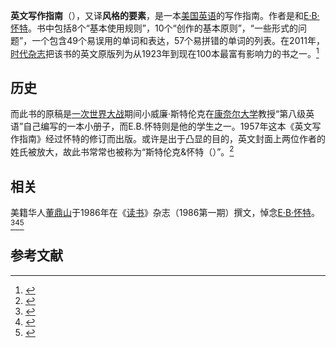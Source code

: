 {{Styles}}{{Infobox Book 
| name = The Elements of Style| image = 
| image_caption = |chinese_name  = 英文写作指南<br>风格的要素<br>寫作風格之要素<br>英文寫作的風格與要素<br>英文写作风格的要素<!-- 中译本書名 -->
| author = （原创）{{link-en|小威廉·斯特伦克|William Strunk, Jr.|}}<br>（修订）[[E·B·怀特|E·B·怀特]]
| title_orig = 
| translator = 
| illustrator = 
| cover_artist = 
| country = 美国
| language = [[英语|英语]]
| series = 
| subject = [[格式指南|格式指南]]
| genre = 
| publisher = （1919） [[麦克米伦出版社|麦克米伦出版社]]<br>（1959）{{link-en|哈考特|Harcourt (publisher)}}<br>已经进入[[公有领域|公有领域]]<br>有多家出版商出版
| release_date = (首版) 1919 <br>(修订) 1959 
| chinese_release_date =
| media_type = 
| pages = 43 (1918年版)<br>52 (1920年版)<ref name=LCC1920>[http://lccn.loc.gov/20017753 "The elements of style"] [copyright 1920]. [[Library_of_Congress|Library of Congress]] Catalog Record ('''LCC'''). Retrieved 2014-05-14.</ref><br> 71 (1959年版)<br>105 (1999年版)
| size_weight = 
| format = 
| isbn = 
| oclc = 45802070
| preceded_by = 
| followed_by = 
| congress      = PE1421 .S7 (Strunk)<ref name=LCC1920/> <br>PE1408 .S772 (Strunk & White)
| dewey         = 808/.042 21
}}
'''英文写作指南'''（{{lang-en|''The Elements of Style''}}），又译'''风格的要素'''，是一本[[美国英语|美国英语]]的写作指南。作者是{{link-en|小威廉·斯特伦克|William Strunk, Jr.|}}和[[E·B·怀特|E·B·怀特]]。书中包括8个“基本使用规则”，10个“创作的基本原则”，“一些形式的问题”，一个包含49个易误用的单词和表达，57个易拼错的单词的列表。在2011年，[[时代_(杂志)|时代杂志]]把该书的英文原版列为从1923年到现在100本最富有影响力的书之一。<ref name=Time>{{cite web |title=''Elements of Style'' |author=Skarda, Erin |work=All-TIME 100 Nonfiction Books
|url=http://entertainment.time.com/2011/08/30/all-time-100-best-nonfiction-books/slide/elements-of-style-by-strunk-and-white |date=August 16, 2011 |publisher=[[Time,_Inc.|Time, Inc.]] |accessdate=2014-05-14 }}</ref>

== 历史 ==
而此书的原稿是[[一次世界大战|一次世界大战]]期间小威廉·斯特伦克在[[康奈尔大学|康奈尔大学]]教授“第八级英语”自己编写的一本小册子，而E.B.怀特则是他的学生之一。1957年这本《英文写作指南》经过怀特的修订而出版。或许是出于凸显的目的，英文封面上两位作者的姓氏被放大，故此书常常也被称为“斯特伦克&怀特（{{lang-en|Strunk & White}}）”。<ref>{{cite book|title = ''The Elements of Style.''|url = https://archive.org/details/elementsofstyle00stru_0|edition= Fiftieth Anniversary Edition|place=New York|publisher=Pearson Longman|year=2009|ISBN=0-205-63264-5}}</ref>

== 相关 ==
美籍华人[[董鼎山|董鼎山]]于1986年在《[[读书_(杂志)|读书]]》杂志（1986第一期）撰文，悼念[[E·B·怀特|E·B·怀特]]。<ref>{{Cite web|title=美华裔作家忆董鼎山：打开瞭望世界文学的窗口|url=http://www.chinanews.com/hr/2015/12-28/7691479.shtml|access-date=2021-10-06|author=阮煜琳|date=2015-12-28|work=[[中新网|中新网]]|publisher=[[中新社|中新社]]|language=zh}}</ref><ref>{{Cite journal|title=风格的要素——悼美国散文大师 E·B·怀特|author=董鼎山|url=https://www.cnki.com.cn/Article/CJFDTotal-DSZZ198601023.htm|authorlink=董鼎山|journal=[[读书_(杂志)|读书]]|issue=1|year=1986|location=北京|issn=0257-0270|subscription=yes|CN=11-1073/G2}}</ref><ref>{{Cite journal|title=散文大师的矛盾——谈怀特的想理主义与文风|author=董鼎山|url=https://www.cnki.com.cn/Article/CJFDTotal-DSZZ198608030.htm|journal=[[读书_(杂志)|读书]]|issue=8|year=1986|location=北京|language=zh|issn=0257-0270|subscription=yes|CN=11-1073/G2}}</ref>

==参考文献==
{{reflist}}

{{wikisource|the Elements of Style|The Elements of Style|en}}